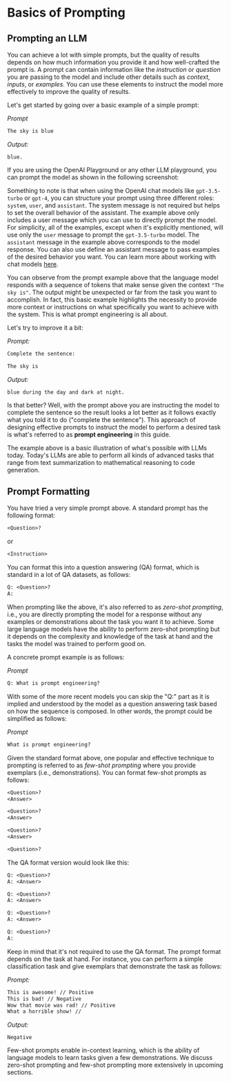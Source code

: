 # Basics of Prompting


## Prompting an LLM

You can achieve a lot with simple prompts, but the quality of results depends on how much information you provide it and how well-crafted the prompt is. A prompt can contain information like the *instruction* or *question* you are passing to the model and include other details such as *context*, *inputs*, or *examples*. You can use these elements to instruct the model more effectively to improve the quality of results.

Let's get started by going over a basic example of a simple prompt:

*Prompt*

```txt filename="impromptu.txt" copy
The sky is blue
```

*Output:*
```
blue.
```

If you are using the OpenAI Playground or any other LLM playground, you can prompt the model as shown in the following screenshot:

<Screenshot src={INTRO1} alt="INTRO1" />

Something to note is that when using the OpenAI chat models like `gpt-3.5-turbo` or `gpt-4`, you can structure your prompt using three different roles: `system`, `user`, and `assistant`. The system message is not required but helps to set the overall behavior of the assistant. The example above only includes a user message which you can use to directly prompt the model. For simplicity, all of the examples, except when it's explicitly mentioned, will use only the `user` message to prompt the `gpt-3.5-turbo` model. The `assistant` message in the example above corresponds to the model response. You can also use define an assistant message to pass examples of the desired behavior you want. You can learn more about working with chat models [here](https://www.promptingguide.ai/models/chatgpt).

You can observe from the prompt example above that the language model responds with a sequence of tokens that make sense given the context `"The sky is"`. The output might be unexpected or far from the task you want to accomplish. In fact, this basic example highlights the necessity to provide more context or instructions on what specifically you want to achieve with the system. This is what prompt engineering is all about.

Let's try to improve it a bit:

*Prompt:*
```txt filename="impromptu.txt" {3} copy
Complete the sentence: 

The sky is
```

*Output:*

```
blue during the day and dark at night.
```

Is that better? Well, with the prompt above you are instructing the model to complete the sentence so the result looks a lot better as it follows exactly what you told it to do ("complete the sentence"). This approach of designing effective prompts to instruct the model to perform a desired task is what's referred to as **prompt engineering** in this guide. 

The example above is a basic illustration of what's possible with LLMs today. Today's LLMs are able to perform all kinds of advanced tasks that range from text summarization to mathematical reasoning to code generation.

## Prompt Formatting

You have tried a very simple prompt above. A standard prompt has the following format:

```txt filename="impromptu.txt" {3} copy
<Question>?
```

or 

```txt filename="impromptu.txt" {3} copy
<Instruction>
```
 
You can format this into a question answering (QA) format, which is standard in a lot of QA datasets, as follows:

```txt filename="impromptu.txt" {3} copy
Q: <Question>?
A: 
```

When prompting like the above, it's also referred to as *zero-shot prompting*, i.e., you are directly prompting the model for a response without any examples or demonstrations about the task you want it to achieve. Some large language models have the ability to perform zero-shot prompting but it depends on the complexity and knowledge of the task at hand and the tasks the model was trained to perform good on.

A concrete prompt example is as follows:

*Prompt*
```txt filename="impromptu.txt" {3} copy
Q: What is prompt engineering?
```

With some of the more recent models you can skip the "Q:" part as it is implied and understood by the model as a question answering task based on how the sequence is composed. In other words, the prompt could be simplified as follows:

*Prompt*
```txt filename="impromptu.txt" {3} copy
What is prompt engineering?
```


Given the standard format above, one popular and effective technique to prompting is referred to as *few-shot prompting* where you provide exemplars (i.e., demonstrations). You can format few-shot prompts as follows:

```txt filename="impromptu.txt" {3} copy
<Question>?
<Answer>

<Question>?
<Answer>

<Question>?
<Answer>

<Question>?

```

The QA format version would look like this:

```txt filename="impromptu.txt" {3} copy
Q: <Question>?
A: <Answer>

Q: <Question>?
A: <Answer>

Q: <Question>?
A: <Answer>

Q: <Question>?
A:
```

Keep in mind that it's not required to use the QA format. The prompt format depends on the task at hand. For instance, you can perform a simple classification task and give exemplars that demonstrate the task as follows:

*Prompt:*
```txt filename="impromptu.txt" copy
This is awesome! // Positive
This is bad! // Negative
Wow that movie was rad! // Positive
What a horrible show! //

```

*Output:*
``` {3} copy
Negative
```

Few-shot prompts enable in-context learning, which is the ability of language models to learn tasks given a few demonstrations. We discuss zero-shot prompting and few-shot prompting more extensively in upcoming sections.